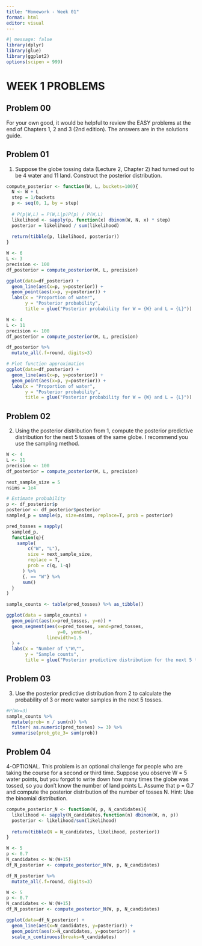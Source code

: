```yaml
---
title: "Homework - Week 01"
format: html
editor: visual
---
```


```r
#| message: false
library(dplyr)
library(glue)
library(ggplot2)
options(scipen = 999)
```

# WEEK 1 PROBLEMS

## Problem 00

For your own good, it would be helpful to review the EASY problems at the end of Chapters 1, 2 and 3 (2nd edition). The answers are in the solutions guide.

## Problem 01

1.  Suppose the globe tossing data (Lecture 2, Chapter 2) had turned out to be 4 water and 11 land. Construct the posterior distribution.

```r
compute_posterior <- function(W, L, buckets=100){
  N <- W + L
  step = 1/buckets
  p <- seq(0, 1, by = step)
  
  # P(p|W,L) = P(W,L|p)P(p) / P(W,L)
  likelihood <- sapply(p, function(x) dbinom(W, N, x) * step)
  posterior = likelihood / sum(likelihood)
  
  return(tibble(p, likelihood, posterior))
}
```

```r
W <- 6
L <- 3
precision <- 100
df_posterior = compute_posterior(W, L, precision)

ggplot(data=df_posterior) +
  geom_line(aes(x=p, y=posterior)) +
  geom_point(aes(x=p, y=posterior)) +
  labs(x = "Proportion of water",
       y = "Posterior probability",
       title = glue("Posterior probability for W = {W} and L = {L}"))

```

```r
W <- 4
L <- 11
precision <- 100
df_posterior = compute_posterior(W, L, precision)

df_posterior %>% 
  mutate_all(.f=round, digits=3)
```

```r
# Plot function approximation
ggplot(data=df_posterior) +
  geom_line(aes(x=p, y=posterior)) +
  geom_point(aes(x=p, y=posterior)) +
  labs(x = "Proportion of water",
       y = "Posterior probability",
       title = glue("Posterior probability for W = {W} and L = {L}"))

```

## Problem 02

2.  Using the posterior distribution from 1, compute the posterior predictive distribution for the next 5 tosses of the same globe. I recommend you use the sampling method.

```r
W <- 4
L <- 11
precision <- 100
df_posterior = compute_posterior(W, L, precision)

next_sample_size = 5
nsims = 1e4

# Estimate probability
p <- df_posterior$p
posterior <- df_posterior$posterior
sampled_p = sample(p, size=nsims, replace=T, prob = posterior)

pred_tosses = sapply(
  sampled_p,
  function(q){    
    sample(
        c("W", "L"), 
        size = next_sample_size,
        replace = T, 
        prob = c(q, 1-q)
      ) %>% 
      {. == "W"} %>%
      sum()
  }
)

sample_counts <- table(pred_tosses) %>% as_tibble()

ggplot(data = sample_counts) +
  geom_point(aes(x=pred_tosses, y=n)) +
  geom_segment(aes(x=pred_tosses, xend=pred_tosses,
                   y=0, yend=n),
               linewidth=1.5
  ) +
  labs(x = "Number of \"W\"",
       y = "Sample counts",
       title = glue("Posterior predictive distribution for the next 5 tosses (W = {W} and L = {L})"))
```

## Problem 03

3.  Use the posterior predictive distribution from 2 to calculate the probability of 3 or more water samples in the next 5 tosses.

```r
#P(W>=3)
sample_counts %>% 
  mutate(prob= n / sum(n)) %>% 
  filter( as.numeric(pred_tosses) >= 3) %>% 
  summarise(prob_gte_3= sum(prob))
```

## Problem 04

4-OPTIONAL. This problem is an optional challenge for people who are taking the course for a second or third time. Suppose you observe W = 5 water points, but you forgot to write down how many times the globe was tossed, so you don't know the number of land points L. Assume that p = 0.7 and compute the posterior distribution of the number of tosses N. Hint: Use the binomial distribution.

```r
compute_posterior_N <- function(W, p, N_candidates){
  likelihood <- sapply(N_candidates,function(n) dbinom(W, n, p))
  posterior <- likelihood/sum(likelihood)
  
  return(tibble(N = N_candidates, likelihood, posterior))
}

```

```r
W <- 5
p <- 0.7
N_candidates <- W:(W+15)
df_N_posterior <- compute_posterior_N(W, p, N_candidates)

df_N_posterior %>% 
  mutate_all(.f=round, digits=3)
```

```r
W <- 5
p <- 0.7
N_candidates <- W:(W+15)
df_N_posterior <- compute_posterior_N(W, p, N_candidates)

ggplot(data=df_N_posterior) +
  geom_line(aes(x=N_candidates, y=posterior)) +
  geom_point(aes(x=N_candidates, y=posterior)) +
  scale_x_continuous(breaks=N_candidates)
```
